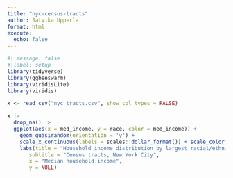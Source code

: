 ```yaml
---
title: "nyc-census-tracts"
author: Satvika Upperla
format: html
execute: 
  echo: false
---
```


```r
#| message: false
#|label: setup
library(tidyverse)
library(ggbeeswarm)
library(viridisLite)
library(viridis)
```
```r
x <- read_csv("nyc_tracts.csv", show_col_types = FALSE)
```
```r

x |> 
  drop_na() |> 
  ggplot(aes(x = med_income, y = race, color = med_income)) +
    geom_quasirandom(orientation = 'y') +
    scale_x_continuous(labels = scales::dollar_format()) + scale_color_viridis_c(option = "C", guide = "none") +
    labs(title = "Household income distribution by largest racial/ethnic group",
       subtitle = "Census tracts, New York City",
       x = "Median household income",
       y = NULL) 


```

